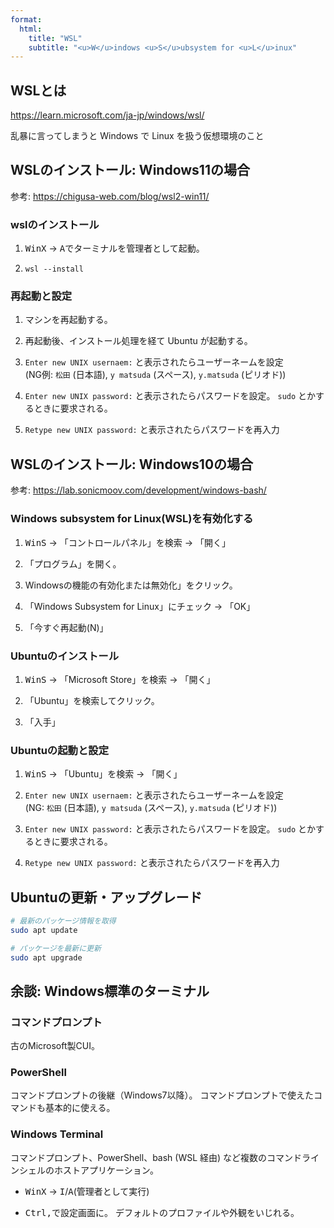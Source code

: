 ```yaml
---
format:
  html:
    title: "WSL"
    subtitle: "<u>W</u>indows <u>S</u>ubsystem for <u>L</u>inux"
---
```



## WSLとは

<https://learn.microsoft.com/ja-jp/windows/wsl/>

乱暴に言ってしまうと Windows で Linux を扱う仮想環境のこと


## WSLのインストール: Windows11の場合

参考: <https://chigusa-web.com/blog/wsl2-win11/>

### wslのインストール

1. <kbd>Win</kbd><kbd>X</kbd> → <kbd>A</kbd>でターミナルを管理者として起動。

1. `wsl --install`

### 再起動と設定

1. マシンを再起動する。

1. 再起動後、インストール処理を経て Ubuntu が起動する。

1. `Enter new UNIX usernaem:` と表示されたらユーザーネームを設定<br>
   (NG例: `松田` (日本語), `y matsuda` (スペース), `y.matsuda` (ピリオド))

1. `Enter new UNIX password:` と表示されたらパスワードを設定。
   `sudo` とかするときに要求される。

1. `Retype new UNIX password:` と表示されたらパスワードを再入力


## WSLのインストール: Windows10の場合

参考: <https://lab.sonicmoov.com/development/windows-bash/>

### Windows subsystem for Linux(WSL)を有効化する

1. <kbd>Win</kbd><kbd>S</kbd> → 「コントロールパネル」を検索 → 「開く」

1. 「プログラム」を開く。

1. Windowsの機能の有効化または無効化」をクリック。

1. 「Windows Subsystem for Linux」にチェック → 「OK」

1. 「今すぐ再起動(N)」

### Ubuntuのインストール

1. <kbd>Win</kbd><kbd>S</kbd> → 「Microsoft Store」を検索 → 「開く」

1. 「Ubuntu」を検索してクリック。

1. 「入手」

### Ubuntuの起動と設定

1. <kbd>Win</kbd><kbd>S</kbd> → 「Ubuntu」を検索 → 「開く」

1. `Enter new UNIX usernaem:` と表示されたらユーザーネームを設定<br>
   (NG: `松田` (日本語), `y matsuda` (スペース), `y.matsuda` (ピリオド))

1. `Enter new UNIX password:` と表示されたらパスワードを設定。
   `sudo` とかするときに要求される。

1. `Retype new UNIX password:` と表示されたらパスワードを再入力


## Ubuntuの更新・アップグレード

```sh
# 最新のパッケージ情報を取得
sudo apt update

# パッケージを最新に更新
sudo apt upgrade
```


## 余談: Windows標準のターミナル

### コマンドプロンプト

古のMicrosoft製CUI。

### PowerShell

コマンドプロンプトの後継（Windows7以降）。
コマンドプロンプトで使えたコマンドも基本的に使える。

### Windows Terminal

コマンドプロンプト、PowerShell、bash (WSL 経由)
など複数のコマンドラインシェルのホストアプリケーション。

- <kbd>Win</kbd><kbd>X</kbd> → <kbd>I</kbd>/<kbd>A</kbd>(管理者として実行)

- <kbd>Ctrl</kbd><kbd>,</kbd>で設定画面に。
  デフォルトのプロファイルや外観をいじれる。
